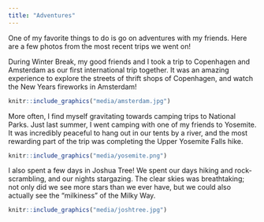 ```yaml
---
title: "Adventures"
---
```


One of my favorite things to do is go on adventures with my friends. Here are a few photos from the most recent trips we went on!

During Winter Break, my good friends and I took a trip to Copenhagen and Amsterdam as our first international trip together. It was an amazing experience to explore the streets of thrift shops of Copenhagen, and watch the New Years fireworks in Amsterdam!

```r
knitr::include_graphics("media/amsterdam.jpg")
```

More often, I find myself gravitating towards camping trips to National Parks. Just last summer, I went camping with one of my friends to Yosemite. It was incredibly peaceful to hang out in our tents by a river, and the most rewarding part of the trip was completing the Upper Yosemite Falls hike.

```r
knitr::include_graphics("media/yosemite.png")
```

I also spent a few days in Joshua Tree! We spent our days hiking and rock-scrambling, and our nights stargazing. The clear skies was breathtaking; not only did we see more stars than we ever have, but we could also actually see the "milkiness" of the Milky Way.

```r
knitr::include_graphics("media/joshtree.jpg")
```

